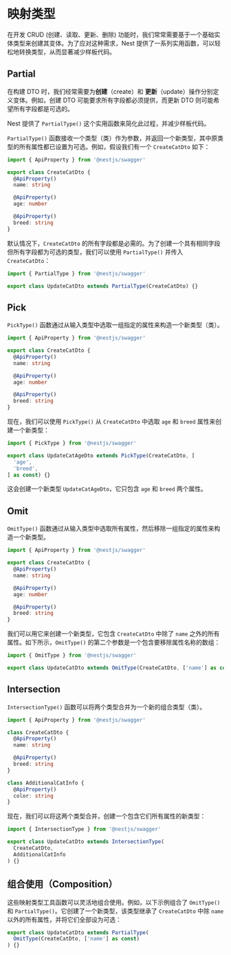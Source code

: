 # 映射类型

在开发 CRUD (创建、读取、更新、删除) 功能时，我们常常需要基于一个基础实体类型来创建其变体。为了应对这种需求，Nest 提供了一系列实用函数，可以轻松地转换类型，从而显著减少样板代码。

## Partial

在构建 DTO 时，我们经常需要为**创建**（create）和 **更新**（update）操作分别定义变体。例如，创建 DTO 可能要求所有字段都必须提供，而更新 DTO 则可能希望所有字段都是可选的。

Nest 提供了 `PartialType()` 这个实用函数来简化此过程，并减少样板代码。

`PartialType()` 函数接收一个类型（类）作为参数，并返回一个新类型，其中原类型的所有属性都已设置为可选。例如，假设我们有一个 `CreateCatDto` 如下：

```ts
import { ApiProperty } from '@nestjs/swagger'

export class CreateCatDto {
  @ApiProperty()
  name: string

  @ApiProperty()
  age: number

  @ApiProperty()
  breed: string
}
```

默认情况下，`CreateCatDto` 的所有字段都是必需的。为了创建一个具有相同字段但所有字段都为可选的类型，我们可以使用 `PartialType()` 并传入 `CreateCatDto`：

```ts
import { PartialType } from '@nestjs/swagger'

export class UpdateCatDto extends PartialType(CreateCatDto) {}
```

## Pick

`PickType()` 函数通过从输入类型中选取一组指定的属性来构造一个新类型（类）。

```ts
import { ApiProperty } from '@nestjs/swagger'

export class CreateCatDto {
  @ApiProperty()
  name: string

  @ApiProperty()
  age: number

  @ApiProperty()
  breed: string
}
```

现在，我们可以使用 `PickType()` 从 `CreateCatDto` 中选取 `age` 和 `breed` 属性来创建一个新类型：

```ts
import { PickType } from '@nestjs/swagger'

export class UpdateCatAgeDto extends PickType(CreateCatDto, [
  'age',
  'breed',
] as const) {}
```

这会创建一个新类型 `UpdateCatAgeDto`，它只包含 `age` 和 `breed` 两个属性。

## Omit

`OmitType()` 函数通过从输入类型中选取所有属性，然后移除一组指定的属性来构造一个新类型。

```ts
import { ApiProperty } from '@nestjs/swagger'

export class CreateCatDto {
  @ApiProperty()
  name: string

  @ApiProperty()
  age: number

  @ApiProperty()
  breed: string
}
```

我们可以用它来创建一个新类型，它包含 `CreateCatDto` 中除了 `name` 之外的所有属性。如下所示，`OmitType()` 的第二个参数是一个包含要移除属性名称的数组：

```ts
import { OmitType } from '@nestjs/swagger'

export class UpdateCatDto extends OmitType(CreateCatDto, ['name'] as const) {}
```

## Intersection

`IntersectionType()` 函数可以将两个类型合并为一个新的组合类型（类）。

```ts
import { ApiProperty } from '@nestjs/swagger'

class CreateCatDto {
  @ApiProperty()
  name: string

  @ApiProperty()
  breed: string
}

class AdditionalCatInfo {
  @ApiProperty()
  color: string
}
```

现在，我们可以将这两个类型合并，创建一个包含它们所有属性的新类型：

```ts
import { IntersectionType } from '@nestjs/swagger'

export class UpdateCatDto extends IntersectionType(
  CreateCatDto,
  AdditionalCatInfo
) {}
```

## 组合使用（Composition）

这些映射类型工具函数可以灵活地组合使用。例如，以下示例组合了 `OmitType()` 和 `PartialType()`。它创建了一个新类型，该类型继承了 `CreateCatDto` 中除 `name` 以外的所有属性，并将它们全部设为可选：

```ts
export class UpdateCatDto extends PartialType(
  OmitType(CreateCatDto, ['name'] as const)
) {}
```
